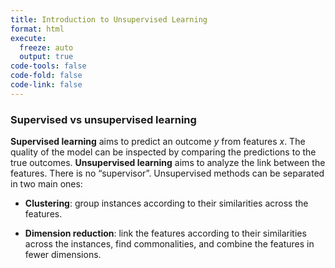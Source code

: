 ---
title: Introduction to Unsupervised Learning
format: html
execute:
  freeze: auto
  output: true
code-tools: false
code-fold: false
code-link: false
---
### Supervised vs unsupervised learning

**Supervised learning** aims to predict an outcome $y$ from features
$x$. The quality of the model can be inspected by comparing the
predictions to the true outcomes. **Unsupervised learning** aims to analyze the link between the features. There is no "supervisor". Unsupervised methods can be separated in two main ones:

-   **Clustering**: group instances according to their similarities
    across the features.

-   **Dimension reduction**: link the features according to their
    similarities across the instances, find commonalities, and combine
    the features in fewer dimensions.
